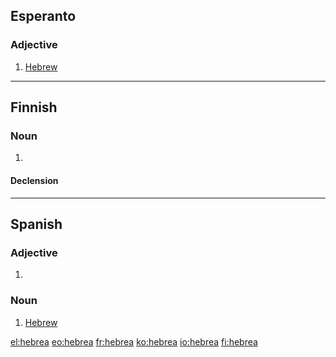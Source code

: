==Esperanto==

===Adjective===
{{eo-adj}}

# [[Hebrew]]

----

==Finnish==

===Noun===
{{fi-noun}}

# {{context|deprecated}} {{alternative spelling of|heprea}}

====Declension====
{{fi-decl-kulkija|hebre|nopl=1}}

----

==Spanish==

===Adjective===
{{es-adj|m=hebreo}}

# {{feminine of|lang=es|hebreo}}

===Noun===
{{es-noun|f|m=hebreo}}

# [[Hebrew]]

[[el:hebrea]]
[[eo:hebrea]]
[[fr:hebrea]]
[[ko:hebrea]]
[[io:hebrea]]
[[fi:hebrea]]
